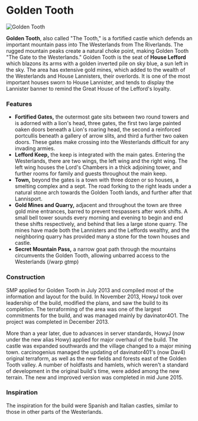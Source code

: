 

# Golden Tooth

<Image src="https://cdn.sanity.io/images/1as7cn02/production/d2eb60dd1558ebc7ba27533ac862152dbde23e39-1440x837.png?w=976&h=350&fit=crop&crop=center&auto=format" alt="Golden Tooth" width={976} height={350}  />

<ProjectDetails
  floatRight
  region="Westerlands"
  house="House Lefford"
  type="Castle"
  status="Completed"
  warp="/warp goldentooth"
  projectLead="Howy"
  dateStarted="December 5, 2013"
  dateCompleted="December 5, 2013"
/>

**Golden Tooth**, also called "The Tooth," is a fortified castle which defends an important mountain pass into The Westerlands from The Riverlands. The rugged mountain peaks create a natural choke point, making Golden Tooth "The Gate to the Westerlands." Golden Tooth is the seat of **House Lefford** which blazons its arms with a golden inverted pile on sky blue, a sun left in the sky. The area has extensive gold mines, which added to the wealth of the Westerlands and House Lannisters, their overlords. It is one of the most important houses sworn to House Lannister, and tends to display the Lannister banner to remind the Great House of the Lefford's loyalty.

### Features  


* **Fortified Gates,** the outermost gate sits between two round towers and is adorned with a lion's head, three gates, the first two large painted oaken doors beneath a Lion's roaring head, the second a reinforced portcullis beneath a gallery of arrow slits, and third a further two oaken doors. These gates make crossing into the Westerlands difficult for any invading armies.
* **Lefford Keep,** the keep is integrated with the main gates. Entering the Westerlands, there are two wings, the left wing and the right wing. The left wing houses the Lord's Chambers in a thick adjoining tower, and further rooms for family and guests throughout the main keep.
* **Town,** beyond the gates is a town with three dozen or so houses, a smelting complex and a sept. The road forking to the right leads under a natural stone arch towards the Golden Tooth lands, and further after that Lannisport.
* **Gold Mines and Quarry,** adjacent and throughout the town are three gold mine entrances, barred to prevent trespassers after work shifts. A small bell tower sounds every morning and evening to begin and end these shifts respectively, and behind that lies a large stone quarry. The mines have made both the Lannisters and the Leffords wealthy, and the neighboring quarry has provided many a stone for the town houses and castle.
* **Secret Mountain Pass,** a narrow goat path through the mountains circumvents the Golden Tooth, allowing unbarred access to the Westerlands (/warp gtmp)

### Construction

SMP applied for Golden Tooth in July 2013 and compiled most of the information and layout for the build. In November 2013, HowyJ took over leadership of the build, modified the plans, and saw the build to its completion. The terraforming of the area was one of the largest commitments for the build, and was managed mainly by davinator4O1. The project was completed in December 2013.

More than a year later, due to advances in server standards, HowyJ (now under the new alias Howy) applied for major overhaul of the build. The castle was expanded southwards and the village changed to a major mining town. carcinogenius managed the updating of davinator401's (now Dav4) original terraform, as well as the new fields and forests east of the Golden Tooth valley. A number of holdfasts and hamlets, which weren't a standard of development in the original build's time, were added among the new terrain. The new and improved version was completed in mid June 2015.

### Inspiration

The inspiration for the build were Spanish and Italian castles, similar to those in other parts of the Westerlands.